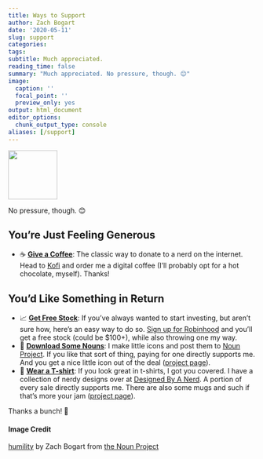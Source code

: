 ```yaml
---
title: Ways to Support
author: Zach Bogart
date: '2020-05-11'
slug: support
categories: 
tags: 
subtitle: Much appreciated.
reading_time: false
summary: "Much appreciated. No pressure, though. 😊"
image:
  caption: ''
  focal_point: ''
  preview_only: yes
output: html_document
editor_options:
  chunk_output_type: console
aliases: [/support]
---
```


<!-- Icon Image: Small -->
<img src="featured.png" width="100"/> 

<!--Starting Blurb-->
No pressure, though. 😊

<!--Put actual work here-->

## You're Just Feeling Generous

- ☕ **<a href="https://ko-fi.com/zachbogart" target="_blank">Give a Coffee</a>**: The classic way to donate to a nerd on the internet. Head to <a href="https://ko-fi.com/zachbogart" target="_blank">Kofi</a> and order me a digital coffee (I'll probably opt for a hot chocolate, myself). Thanks!

## You'd Like Something in Return

- 📈 **<a href="https://join.robinhood.com/zachb524" target="_blank">Get Free Stock</a>**: If you've always wanted to start investing, but aren't sure how, here's an easy way to do so. <a href="https://join.robinhood.com/zachb524" target="_blank">Sign up for Robinhood</a> and you'll get a free stock (could be $100+), while also throwing one my way.
- 🐙 **<a href="https://thenounproject.com/zachbogart/" target="_blank">Download Some Nouns</a>**: I make little icons and post them to <a href="https://thenounproject.com/zachbogart/" target="_blank">Noun Project</a>. If you like that sort of thing, paying for one directly supports me. And you get a nice little icon out of the deal ([project page](/project/nouns/)).
- 👕 **<a href="https://mztees.cool/" target="_blank">Wear a T-shirt</a>**: If you look great in t-shirts, I got you covered. I have a collection of nerdy designs over at <a href="https://www.instagram.com/designedbyanerd/" target="_blank">Designed By A Nerd</a>. A portion of every sale directly supports me. There are also some mugs and such if that's more your jam ([project page](/project/designedbyanerd/)).

Thanks a bunch! 🧡

<!--Noun Image Credit-->
#### Image Credit
[humility](https://thenounproject.com/zachbogart/collection/peaceful-persons/?i=3098226) by Zach Bogart from [the Noun Project](https://thenounproject.com/)

